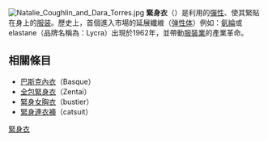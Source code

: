 {{Unreferenced|time=2018-06-11T21:22:35+00:00}}
[[File:Natalie_Coughlin_and_Dara_Torres.jpg|thumb]]
'''緊身衣'''（{{Lang-en|'''skin-tight garment'''}}）是利用{{Le|延展纖維|stretch fabric}}的[[弹性_(物理学)|彈性]]、使其緊貼在身上的[[服装|服装]]。歷史上，首個進入市場的延展纖維（[[弹性体|弹性体]]）例如：[[氨綸|氨綸]]或elastane（品牌名稱為：Lycra）出現於1962年，並帶動[[服裝業|服裝業]]的產業革命。

==相關條目==
*[[巴斯克內衣|巴斯克內衣]]（Basque）
*[[全包緊身衣|全包緊身衣]]（Zentai）
*[[緊身女胸衣|緊身女胸衣]]（bustier）
*[[緊身連衣褲|緊身連衣褲]]（catsuit）

{{服裝}}
{{时尚小作品}}

[[Category:緊身衣|]]